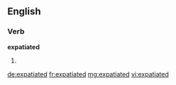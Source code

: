 ==English==

===Verb===
'''expatiated'''

# {{past of|[[expatiate]]}}

[[de:expatiated]]
[[fr:expatiated]]
[[mg:expatiated]]
[[vi:expatiated]]